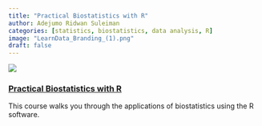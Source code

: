 ```yaml
---
title: "Practical Biostatistics with R" 
author: Adejumo Ridwan Suleiman 
categories: [statistics, biostatistics, data analysis, R] 
image: "LearnData_Branding_(1).png" 
draft: false
---
```


![](course_landing_page.gif)

### [Practical Biostatistics with R](https://www.udemy.com/course/practical-biostatistics-with-r/?referralCode=62235AEEDF809F66FEFA)

This course walks you through the applications of biostatistics using the R software. 
